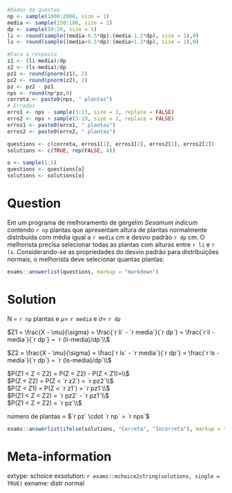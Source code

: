```{r data_generation, echo = FALSE, results = "hide"}
#Dados da questao
np <- sample(1000:2000, size = 1)
media <- sample(150:180, size = 1)
dp <- sample(10:20, size = 1)
li <- round(sample((media-0.5*dp):(media-1.2*dp), size = 1),0)
ls <- round(sample((media+0.5*dp):(media+1.2*dp), size = 1),0)

#Faca a resposta 
z1 <- (li-media)/dp
z2 <- (ls-media)/dp
pz1 <- round(pnorm(z1), 2)
pz2 <- round(pnorm(z2), 2)
pz <- pz2 - pz1
nps <- round(np*pz,0)
correta <- paste0(nps, " plantas")
# Erradas
erro1 <- nps - sample(3:13, size = 2, replace = FALSE)
erro2 <- nps + sample(3:19, size = 2, replace = FALSE)
erros1 <- paste0(erro1, " plantas")
erros2 <- paste0(erro2, " plantas")

questions <- c(correta, erros1[1], erros1[2], erros2[1], erros2[2])
solutions <- c(TRUE, rep(FALSE, 4))

o <- sample(1:5)
questions <- questions[o]
solutions <- solutions[o]
```

Question
========
Em um programa de melhoramento de gergelim $Sesamum\ indicum$ contendo `r np` plantas que apresentam altura de plantas normalmente distribuída com média igual a `r media` cm e desvio padrão `r dp` cm. O melhorista precisa selecionar todas as plantas com alturas entre  `r li` e `r ls`. Considerando-se as propriedades do desvio padrão para distribuições normais, o melhorista deve selecionar quantas plantas: 


```{r questionlist, echo = FALSE, results = "asis"}
exams::answerlist(questions, markup = "markdown")
```

Solution
========
N = `r np` plantas e $\mu =$ `r media` e $\sigma =$ `r dp`

$Z1 = \frac{X - \mu}{\sigma} = \frac{`r li` - `r media`}{`r dp`} = \frac{`r li - media`}{`r dp`} = `r (li-media)/dp`\\$

$Z2 = \frac{X - \mu}{\sigma} = \frac{`r ls` - `r media`}{`r dp`} = \frac{`r ls - media`}{`r dp`} = `r (ls-media)/dp`\\$  

$P(Z1 < Z < Z2) = P(Z < Z2) - P(Z < Z1)=\\$  
$P(Z < Z2) = P(Z < `r z2`) = `r pz2`\\$  
$P(Z < Z1) = P(Z < `r z1`) = `r pz1`\\$  
$P(Z1 < Z < Z2) = `r pz2` - `r pz1`\\$  
$P(Z1 < Z < Z2) = `r pz`\\$  

número de plantas = $`r pz` \cdot `r np` = `r nps`$

```{r solutionlist, echo = FALSE, results = "asis"}
exams::answerlist(ifelse(solutions, "Correta", "Incorreta"), markup = "markdown")
```

Meta-information
================
extype: schoice
exsolution: `r exams::mchoice2string(solutions, single = TRUE)`
exname: distr normal

